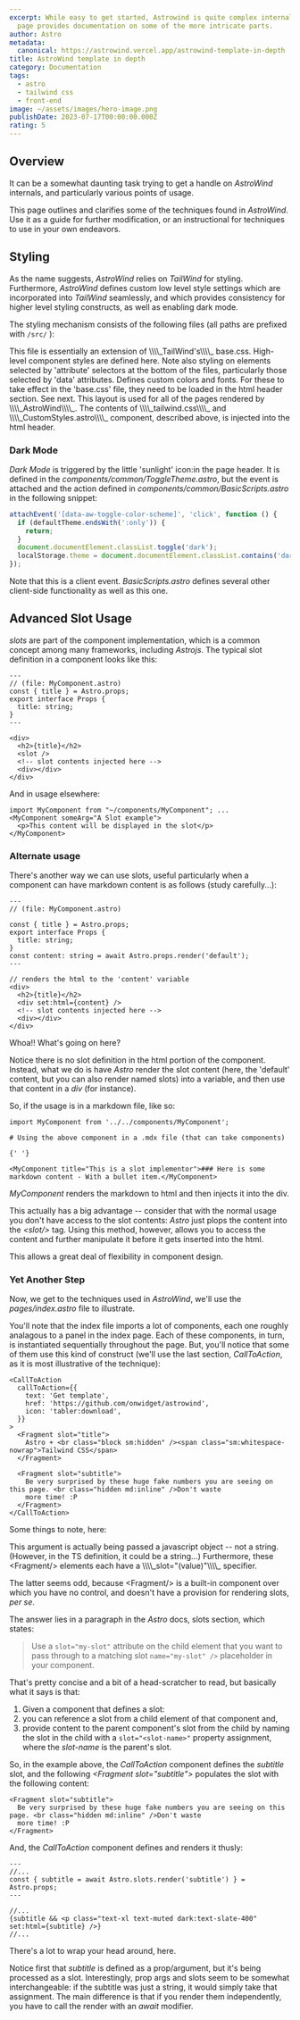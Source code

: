 ```yaml
---
excerpt: While easy to get started, Astrowind is quite complex internally.  This
  page provides documentation on some of the more intricate parts.
author: Astro
metadata:
  canonical: https://astrowind.vercel.app/astrowind-template-in-depth
title: AstroWind template in depth
category: Documentation
tags:
  - astro
  - tailwind css
  - front-end
image: ~/assets/images/hero-image.png
publishDate: 2023-07-17T00:00:00.000Z
rating: 5
---
```


## Overview

It can be a somewhat daunting task trying to get a handle on *AstroWind* internals, and particularly various points of usage.

This page outlines and clarifies some of the techniques found in *AstroWind*. Use it as a guide for further modification, or an instructional for techniques to use in your own endeavors.

## Styling

As the name suggests, *AstroWind* relies on *TailWind* for styling. Furthermore, *AstroWind* defines custom low level style settings which are incorporated into *TailWind* seamlessly, and which provides consistency for higher level styling constructs, as well as enabling dark mode.

The styling mechanism consists of the following files (all paths are prefixed with `/src/` ):

<DListItem dt="assets/styles/tailwind.css">
  This file is essentially an extension of \\\\_TailWind's\\\\_ base.css. High-level component styles are defined here. Note
  also styling on elements selected by 'attribute' selectors at the bottom of the files, particularly those selected by
  'data' attributes.
</DListItem>
<DListItem dt="components/CustomStyles.astro">
  Defines custom colors and fonts. For these to take effect in the 'base.css' file, they need to be loaded in the html
  header section. See next.
</DListItem>
<DListItem dt="layouts/Layout.astro">
  This layout is used for all of the pages rendered by \\\\_AstroWind\\\\_. The contents of \\\\_tailwind.css\\\\_ and
  \\\\_CustomStyles.astro\\\\_ component, described above, is injected into the html header.
</DListItem>

### Dark Mode

*Dark Mode* is triggered by the little 'sunlight' icon:<ToggleTheme/>in the page header. It is defined in the *components/common/ToggleTheme.astro*, but the event is attached and the action defined in *components/common/BasicScripts.astro* in the following snippet:

```javascript
attachEvent('[data-aw-toggle-color-scheme]', 'click', function () {
  if (defaultTheme.endsWith(':only')) {
    return;
  }
  document.documentElement.classList.toggle('dark');
  localStorage.theme = document.documentElement.classList.contains('dark') ? 'dark' : 'light';
});
```

Note that this is a client event. *BasicScripts.astro* defines several other client-side functionality as well as this one.

## Advanced Slot Usage

*slots* are part of the component implementation, which is a common concept among many frameworks, including *Astrojs*. The typical slot definition in a component looks like this:

```astro
---
// (file: MyComponent.astro)
const { title } = Astro.props;
export interface Props {
  title: string;
}
---

<div>
  <h2>{title}</h2>
  <slot />
  <!-- slot contents injected here -->
  <div></div>
</div>
```

And in usage elsewhere:

```astro
import MyComponent from "~/components/MyComponent"; ...
<MyComponent someArg="A Slot example">
  <p>This content will be displayed in the slot</p>
</MyComponent>
```

### Alternate usage

There's another way we can use slots, useful particularly when a component can have markdown content is as follows (study carefully...):

```astro
---
// (file: MyComponent.astro)

const { title } = Astro.props;
export interface Props {
  title: string;
}
const content: string = await Astro.props.render('default');
---

// renders the html to the 'content' variable
<div>
  <h2>{title}</h2>
  <div set:html={content} />
  <!-- slot contents injected here -->
  <div></div>
</div>
```

Whoa!! What's going on here?

Notice there is no slot definition in the html portion of the component. Instead, what we do is have *Astro* render the slot content (here, the 'default' content, but you can also render named slots) into a variable, and then use that content in a *div* (for instance).

So, if the usage is in a markdown file, like so:

```mdx
import MyComponent from '../../components/MyComponent';

# Using the above component in a .mdx file (that can take components)

{' '}

<MyComponent title="This is a slot implementor">### Here is some markdown content - With a bullet item.</MyComponent>
```

*MyComponent* renders the markdown to html and then injects it into the div.

This actually has a big advantage -- consider that with the normal usage you don't have access to the slot contents: *Astro* just plops the content into the *&lt;slot/&gt;* tag. Using this method, however, allows you to access the content and further manipulate it before it gets inserted into the html.

This allows a great deal of flexibility in component design.

### Yet Another Step

Now, we get to the techniques used in *AstroWind*, we'll use the *pages/index.astro* file to illustrate.

You'll note that the index file imports a lot of components, each one roughly analagous to a panel in the index page. Each of these components, in turn, is instantiated sequentially throughout the page. But, you'll notice that some of them use this kind of construct (we'll use the last section, *CallToAction*, as it is most illustrative of the technique):

```astro
<CallToAction
  callToAction={{
    text: 'Get template',
    href: 'https://github.com/onwidget/astrowind',
    icon: 'tabler:download',
  }}
>
  <Fragment slot="title">
    Astro + <br class="block sm:hidden" /><span class="sm:whitespace-nowrap">Tailwind CSS</span>
  </Fragment>

  <Fragment slot="subtitle">
    Be very surprised by these huge fake numbers you are seeing on this page. <br class="hidden md:inline" />Don't waste
    more time! :P
  </Fragment>
</CallToAction>
```

Some things to note, here:

<DListItem dt="The <em>callToAction</em> argument">
  This argument is actually being passed a javascript object -- not a string. (However, in the TS definition, it could
  be a string...)
</DListItem>
<DListItem dt="There are several <em>Fragment</em> children">
  Furthermore, these &lt;Fragment/&gt; elements each have a \\\\_slot="(value)"\\\\_ specifier.
</DListItem>

The latter seems odd, because &lt;Fragment/&gt; is a built-in component over which you have no control, and doesn't have a provision for rendering slots, <em>per se</em>.

The answer lies in a paragraph in the *Astro* docs, slots section, which states:

> Use a `slot="my-slot"` attribute on the child element that you want to pass through to a matching slot `name="my-slot" />` placeholder in your component.

That's pretty concise and a bit of a head-scratcher to read, but basically what it says is that:

1. Given a component that defines a slot:
2. you can reference a slot from a child element of that component and,
3. provide content to the parent component's slot from the child by naming the slot in the child with a `slot="<slot-name>"` property assignment, where the *slot-name* is the parent's slot.

So, in the example above, the *CallToAction* component defines the *subtitle* slot, and the following *&lt;Fragment slot="subtitle"&gt;* populates the slot with the following content:

```astro
<Fragment slot="subtitle">
  Be very surprised by these huge fake numbers you are seeing on this page. <br class="hidden md:inline" />Don't waste
  more time! :P
</Fragment>
```

And, the *CallToAction* component defines and renders it thusly:

```astro
---
//...
const { subtitle = await Astro.slots.render('subtitle') } = Astro.props;
---

//...
{subtitle && <p class="text-xl text-muted dark:text-slate-400" set:html={subtitle} />}
//...
```

There's a lot to wrap your head around, here.

Notice first that *subtitle* is defined as a prop/argument, but it's being processed as a slot. Interestingly, prop args and slots seem to be somewhat interchangeable: if the subtitle was just a string, it would simply take that assignment. The main difference is that if you render them independently, you have to call the render with an *await* modifier.
